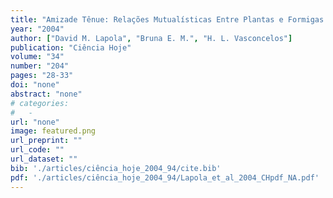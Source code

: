 ```yaml
---
title: "Amizade Tênue: Relações Mutualísticas Entre Plantas e Formigas Na Amazônia."
year: "2004"
author: ["David M. Lapola", "Bruna E. M.", "H. L. Vasconcelos"]
publication: "Ciência Hoje"
volume: "34"
number: "204"
pages: "28-33"
doi: "none"
abstract: "none"
# categories: 
#   - 
url: "none"
image: featured.png
url_preprint: ""
url_code: ""
url_dataset: ""
bib: './articles/ciência_hoje_2004_94/cite.bib'
pdf: './articles/ciência_hoje_2004_94/Lapola_et_al_2004_CHpdf_NA.pdf'
---
```

